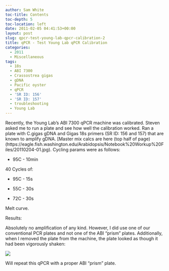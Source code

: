 ```yaml
---
author: Sam White
toc-title: Contents
toc-depth: 5
toc-location: left
date: 2011-02-05 04:41:53+00:00
layout: post
slug: qpcr-test-young-lab-qpcr-calibration-2
title: qPCR - Test Young Lab qPCR Calibration
categories:
  - 2011
  - Miscellaneous
tags:
  - 18s
  - ABI 7300
  - Crassostrea gigas
  - gDNA
  - Pacific oyster
  - qPCR
  - 'SR ID: 156'
  - 'SR ID: 157'
  - troubleshooting
  - Young Lab
---
```


Recently, the Young Lab's ABI 7300 qPCR machine was calibrated. Steven asked me to run a plate and see how well the calibration worked. Ran a plate with C.gigas gDNA and Gigas 18s primers (SR ID: 156 and 157) that are known to amplify gDNA. [Master mix calcs are here (top half of page)(https://eagle.fish.washington.edu/Arabidopsis/Notebook%20Workup%20Files/20110204-01.jpg). Cycling params were as follows:




    
  * 95C - 10min



40 Cycles of:


    
  * 95C - 15s

    
  * 55C - 30s

    
  * 72C - 30s



Melt curve.

Results:

Absolutely no amplification of any kind. However, I did use one of our conventional PCR plates and not one of the ABI "prism" plates. Additionally, when I removed the plate from the machine, the plate looked as though it had been vigorously shaken:

![](https://lh6.googleusercontent.com/_Mm7i0Up2xoE/TVAvuZUsOzI/AAAAAAAAHsQ/Woi0u7S68Ik/s400/IMAG0030.jpg)

Will repeat this qPCR with a proper ABI "prism" plate.
